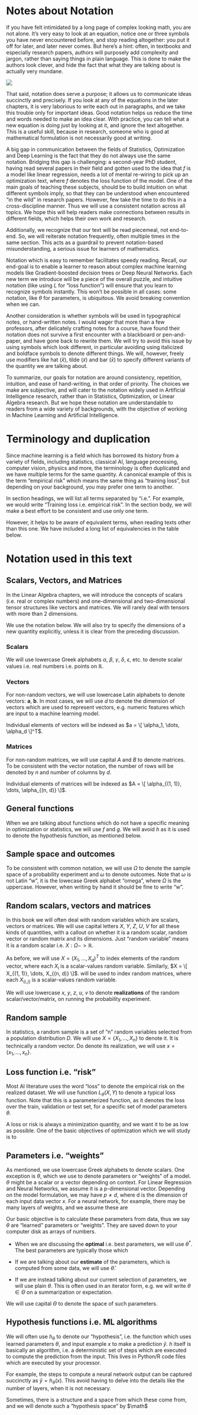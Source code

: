 # Notes about Notation

If you have felt intimidated by a long page of complex looking math, you are not alone. It's very easy to look at an equation, notice one or three symbols you have never encountered before, and stop reading altogether: you put it off for later, and later never comes. But here's a hint: often, in textbooks and especially research papers, authors will purposely add complexity and jargon, rather than saying things in plain language. This is done to make the authors look clever, and hide the fact that what they are talking about is actually very mundane.

![](images/paste-1.png)

That said, notation does serve a purpose; it allows us to communicate ideas succinctly and precisely. If you look at any of the equations in the later chapters, it is very laborious to write each out in paragraphs, and we take this trouble only for important ideas. Good notation helps us reduce the time and words needed to make an idea clear. With practice, you can tell what a new equation is doing just by looking at it, and ignore the text altogether. This is a useful skill, because in research, someone who is good at mathematical formulation is not necessarily good at writing.

A big gap in communication between the fields of Statistics, Optimization and Deep Learning is the fact that they do not always use the same notation. Bridging this gap is challenging: a second-year PhD student, having read several papers in their field and gotten used to the idea that $f$ is a model like linear regression, needs a lot of mental re-wiring to pick up an optimization text, where $f$ denotes the loss function of the model. One of the main goals of teaching these subjects, should be to build intuition on what different symbols imply, so that they can be understood when encountered "in the wild" in research papers. However, few take the time to do this in a cross-discipline manner. Thus we will use a consistent notation across all topics. We hope this will help readers make connections between results in different fields, which helps their own work and research.

Additionally, we recognize that our text will be read piecemeal, not end-to-end. So, we will reiterate notation frequently, often multiple times in the same section. This acts as a guardrail to prevent notation-based misunderstanding, a serious issue for learners of mathematics.

Notation which is easy to remember facilitates speedy reading. Recall, our end-goal is to enable a learner to reason about complex machine learning models like Gradient-boosted decision trees or Deep Neural Networks. Each new term we introduce will be a piece of the overall puzzle, and intuitive notation (like using $L$ for "loss function") will ensure that you learn to recognize symbols instantly. This won't be possible in all cases: some notation, like $\theta$ for parameters, is ubiquitous. We avoid breaking convention when we can.

Another consideration is whether symbols will be used in typographical notes, or hand-written notes. I would wager that more than a few professors, after delicately crafting notes for a course, have found their notation does not survive a first encounter with a blackboard or pen-and-paper, and have gone back to rewrite them. We will try to avoid this issue by using symbols which look different, in particular avoiding using italicized and boldface symbols to denote different things. We will, however, freely use modifiers like hat ($\hat{x}$), tilde ($\tilde{x}$) and bar ($\bar{x}$) to specify different variants of the quantity we are talking about.

To summarize, our goals for notation are around consistency, repetition, intuition, and ease of hand-writing, in that order of priority. The choices we make are subjective, and will cater to the notation widely used in Artificial Intelligence research, rather than in Statistics, Optimization, or Linear Algebra research. But we hope these notation are understandable to readers from a wide variety of backgrounds, with the objective of working in Machine Learning and Artificial Intelligence.

# Terminology and duplication

Since machine learning is a field which has borrowed its history from a variety of fields, including statistics, classical AI, language processing, computer vision, physics and more, the terminology is often duplicated and we have multiple terms for the same quantity. A canonical example of this is the term "empirical risk" which means the same thing as "training loss", but depending on your background, you may prefer one term to another.

In section headings, we will list all terms separated by "i.e.". For example, we would write "Training loss i.e. empirical risk". In the section body, we will make a best effort to be consistent and use only one term.

However, it helps to be aware of equivalent terms, when reading texts other than this one. We have included a long list of equivalencies in the table below.

# Notation used in this text

## Scalars, Vectors, and Matrices

In the Linear Algebra chapters, we will introduce the concepts of scalars (i.e. real or complex numbers) and one-dimensional and two-dimensional tensor structures like vectors and matrices. We will rarely deal with tensors with more than 2 dimensions.

We use the notation below. We will also try to specify the dimensions of a new quantity explicitly, unless it is clear from the preceding discussion.

### Scalars

We will use lowercase Greek alphabets $\alpha$, $\beta$, $\gamma$, $\delta$, $\epsilon$, etc. to denote scalar values i.e. real numbers i.e. points on $\mathbb{R}$.

### Vectors

For non-random vectors, we will use lowercase Latin alphabets to denote vectors: $\mathbf{a}$, $\mathbf{b}$. In most cases, we will use $d$ to denote the dimension of vectors which are used to represent vectors, e.g. numeric features which are input to a machine learning model.

Individual elements of vectors will be indexed as $a = \[ \alpha_1, \dots, \alpha_d \]^T$.

### Matrices

For non-random matrices, we will use capital $A$ and $B$ to denote matrices. To be consistent with the vector notation, the number of rows will be denoted by $n$ and number of columns by $d$.

Individual elements of matrices will be indexed as $A = \[ \alpha_{(1, 1)}, \dots, \alpha_{(n, d)} \]$.

## General functions

When we are talking about functions which do not have a specific meaning in optimization or statistics, we will use $f$ and $g$. We will avoid $h$ as it is used to denote the hypothesis function, as mentioned below.

## Sample space and outcomes

To be consistent with common notation, we will use $\Omega$ to denote the sample space of a probability experiment and $\omega$ to denote outcomes. Note that $\omega$ is not Latin "w", it is the lowecase Greek alphabet "omega", where $\Omega$ is the uppercase. However, when writing by hand it should be fine to write "w".

## Random scalars, vectors and matrices

In this book we will often deal with random variables which are scalars, vectors or matrices. We will use capital letters $X$, $Y$, $Z$, $U$, $V$ for all these kinds of quantities, with a callout on whether it is a random scalar, random vector or random matrix and its dimensions. Just "random variable" means it is a random scalar i.e. $X: \Omega -> \mathbb{R}$.

As before, we will use $X = (X_1, \dots, X_d)^T$ to index elements of the random vector, where each $X_i$ is a scalar-values random variable. Similarly, $X = \[ X_{(1, 1)}, \dots, X_{(n, d)} \]$. will be used to index random matrices, where each $X_{(i, j)}$ is a scalar-values random variable.

We will use lowercase $x$, $y$, $z$, $u$, $v$ to denote **realizations** of the random scalar/vector/matrix, on running the probability experiment.

## Random sample

In statistics, a random sample is a set of "n" random variables selected from a population distribution $D$. We will use $X = \{X_1, \dots, X_n\}$ to denote it. It is technically a random vector. Do denote its realization, we will use $x = \{ x_1, \dots, x_n \}$.

## Loss function i.e. "risk"

Most AI literature uses the word "loss" to denote the empirical risk on the realized dataset. We will use function $L_{\theta}(X, Y)$ to denote a typical loss function. Note that this is a parameterized function, as it denotes the loss over the train, validation or test set, for a specific set of model parameters $\theta$.

A loss or risk is always a minimization quantity, and we want it to be as low as possible. One of the basic objectives of optimization which we will study is to

## Parameters i.e. "weights"

As mentioned, we use lowercase Greek alphabets to denote scalars. One exception is $\theta$, which we use to denote parameters or "weights" of a model. $\theta$ might be a scalar or a vector depending on context. For Linear Regression and Neural Networks, we assume it is a p-dimensional vector. Depending on the model formulation, we may have $p \neq d$, where d is the dimension of each input data vector $x$. For a neural network, for example, there may be many layers of weights, and we assume these are

Our basic objective is to calculate these parameters from data, thus we say $\theta$ are "learned" parameters or "weights". They are saved down to your computer disk as arrays of numbers.

-   When we are discussing the **optimal** i.e. best parameters, we will use $\theta^{*}$. The best parameters are typically those which

-   If we are talking about our **estimate** of the parameters, which is computed from some data, we will use $\hat{\theta}$.

-   If we are instead talking about our current selection of parameters, we will use plain $\theta$. This is often used in an iterator form, e.g. we will write $\theta \in \Theta$ on a summarization or expectation.

We will use capital $\Theta$ to denote the space of such parameters.

## Hypothesis functions i.e. ML algorithms

We will often use $h_{\theta}$ to denote our "hypothesis", i.e. the function which uses learned parameters $\theta$, and input example $x$ to make a prediction $\hat{y}$. $h$ itself is basically an algorithm, i.e. a deterministic set of steps which are executed to compute the prediction from the input. This lives in Python/R code files which are executed by your processor.

For example, the steps to compute a neural network output can be captured succinctly as $\hat{y} = h_{\theta}(x)$. This avoid having to delve into the details like the number of layers, when it is not necessary.

Sometimes, there is a structure and a space from which these come from, and we will denote such a "hypothesis space" by $\math$